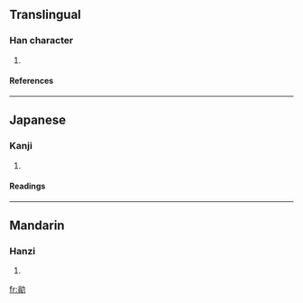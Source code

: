 ==Translingual==
===Han character===
{{Han char|rad=力|as=10|sn=12|four=|canj=金一大尸 (CMKS)}}
# {{defn|Han}}
====References====
{{Han ref|kx=0148.300|dkj=02408|hdz=10376.150|uh=52DC|ud=21212}}
----
==Japanese==
===Kanji===
{{ja-kanji|grade=|rs=力10}}
# {{defn|Japanese}} 
====Readings====
{{ja-readings|on=[[おう]] (ō), [[お]] (o), [[あう]] (au)|kun=[[つとい]] (tsutoi)}}
----
==Mandarin==
===Hanzi===
{{cmn-hanzi|pin=[[wěng]] (weng3)|wg=weng<sup>3</sup>}}
# {{defn|Mandarin}}

[[fr:勜]]
